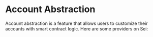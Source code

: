 
# Account Abstraction

Account abstraction is a feature that allows users to customize their accounts with smart contract logic. Here are some providers on Sei:

<AppCardsGridCategory category="account-abstraction" />

